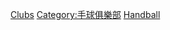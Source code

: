 {{commonscat|Handball teams of Croatia}}

[[Category:克羅埃西亞手球|Clubs]]
[[Category:手球俱樂部|Category:手球俱樂部]]
[[Category:克羅埃西亞體育隊|Handball]]